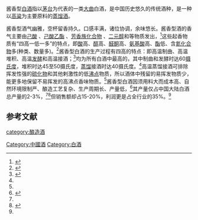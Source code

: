 {{Multiple issues|
{{Expert-subject|linguistics|time=2020-08-05}}
{{Notability Unreferenced|time=2020-08-07T04:15:05+00:00}}
{{Underlinked|time=2020-07-25T04:29:00+00:00}}
{{refimprove|time=2020-08-05}}
{{primarysources|time=2020-08-05}}
{{onesource|time=2020-08-05}}
{{Advert|time=2022-05-26T05:01:58+00:00}}
}}
酱香型[[白酒|白酒]]指以[[茅台|茅台]]为代表的一类[[大曲|大曲]]白酒，是中国历史悠久的传统酒种，是一种以[[高粱|高粱]]为主要原料的[[蒸馏酒|蒸馏酒]]。

酱香型酒气幽雅，空杯留香持久。口感丰满，诸位协调，余味悠长。酱香型酒的香气主要由[[己酸|己酸]] 、[[己酸乙酯|己酸乙酯]] 、[[芳香族化合物|芳香族化合物]] 、[[二元醇|二元醇]]和等物质发出，<ref name=jxx1>{{cite web|url=https://m.sohu.com/n/483084725/?wscrid=95360_7 |title=酱香型白酒的风味分析|language=Zh-hans|accessdate=2020年3月12日}}</ref>这些起香物质有“四高一低一多”的特点，即[[酸|酸]]高、[[醇|醇]]高、[[醛|醛]][[酮|酮]]高、[[氨基酸|氨基酸]]高、[[酯|酯]]低、含[[氮|氮]][[化合物|化合物]]多(种类、数量多)。<ref name=jxx2>{{cite web|url=https://k.sina.cn/article_6063008087_169622957001005g0h.html |title=酱香型白酒之高温馏酒|language=Zh-hans|accessdate=2020年4月7日}}</ref>酱香型白酒的生产过程有四高的特点：即高温制曲、高温堆积、高温[[发酵|发酵]]和高温接酒；<ref name=jxx3>{{cite web|url=http://www.woyao9.com/jwh/18027.html |title=酱香型白酒是白色还是微黄的？|language=Zh-hans|accessdate=2019年9月16日}}</ref>均为所有白酒中最高的，其中制曲和发酵时达60[[摄氏度|摄氏度]]，堆积时达45至50摄氏度，[[蒸馏|蒸馏]]接酒时达40摄氏度。<ref name=jxx3/>高温蒸馏接酒可排除挥发性强的[[硫化物|硫化物]]和其他剌激性的低[[沸点|沸点]]物质，所以酒体中残留的易挥发物质少，能更多地保留不易挥发的高沸点香味物质。<ref name=jxx2/>酱香型白酒因须用料大而成本高、自然环境限制严、酿造工艺复杂、生产周期长、产量低，<ref name=jxx4>{{cite web|url=http://pdf.dfcfw.com/pdf/H3_AP202004131377903783_1.pdf |title=从酿酒工艺探究酒企产品力壁垒|language=Zh-hans|accessdate=2020年4月10日}}</ref>其产量仅占中国大陆白酒总产量的2-3%，<ref name=jxx4/><ref name=jxx5>{{cite web|url=https://finance.sina.com.cn/roll/2020-04-22/doc-iirczymi7638777.shtml |title=酱香酒产量少利润高|language=Zh-hans|accessdate=2020年4月22日}}</ref>但销售额却占15-20%，利润更是占全行业的35%。<ref name=jxx5/>

==参考文献==
{{reflist}}
{{中華酒文化}}

[[category:酿造酒|category:酿造酒]]
[[Category:中國酒|Category:中國酒]]
[[Category:白酒|Category:白酒]]